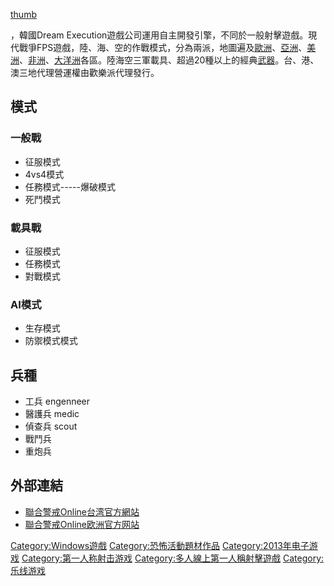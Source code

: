 {{NoteTA
| G1 = Games
}}
{{Infobox VG
| title       = 聯合警戒Online
| image       = War Rock logo.jpg
| caption     = 
| japanese    = 
| english     = WarRock
| original    = ko:워록
| genre       = [[第一人稱射擊遊戲|第一人稱射擊遊戲]]
| platform    = [[Microsoft_Windows|Microsoft Windows]]
| developer   = Dream Execution
| publisher   = {{vgrelease|KR|[[Nexon|Nexon]]|TWHK|歡樂派}}
| series      = 
| engine      = 
| modes       = 
| released    = 
| onlinegame  = 1
}}
[[檔案:聯合警戒Online.gif|thumb]]

{{Vgname|聯合警戒Online|ko=워록|en=WarRock|old=獵殺戰場Online}}，韓國Dream Execution遊戲公司運用自主開發引擎，不同於一般射擊遊戲。現代戰爭FPS遊戲，陸、海、空的作戰模式，分為兩派，地圖遍及[[歐洲|歐洲]]、[[亞洲|亞洲]]、[[美洲|美洲]]、[[非洲|非洲]]、[[大洋洲|大洋洲]]各區。陸海空三軍載具、超過20種以上的經典[[武器|武器]]。台、港、澳三地代理營運權由歡樂派代理發行。

== 模式 ==
=== 一般戰 ===
* 征服模式
* 4vs4模式
* 任務模式-----爆破模式
* 死鬥模式

=== 載具戰 ===
* 征服模式
* 任務模式
* 對戰模式

=== AI模式 ===
* 生存模式
* 防禦模式模式

== 兵種 ==
* 工兵 engenneer
* 醫護兵 medic
* 偵查兵 scout
* 戰鬥兵
* 重炮兵

== 外部連結 ==
* [http://wr.funmily.com/top.shtml 聯合警戒Online台湾官方網站] {{Wayback|url=http://wr.funmily.com/top.shtml |date=20130706001538 }}
* [https://web.archive.org/web/20131109165947/http://en.warrock.nexoneu.com/ 聯合警戒Online欧洲官方网站]

{{DEFAULTSORT:WarRock}}
[[Category:Windows遊戲|Category:Windows遊戲]]
[[Category:恐怖活動題材作品|Category:恐怖活動題材作品]]
[[Category:2013年电子游戏|Category:2013年电子游戏]]
[[Category:第一人称射击游戏|Category:第一人称射击游戏]]
[[Category:多人線上第一人稱射擊遊戲|Category:多人線上第一人稱射擊遊戲]]
[[Category:乐线游戏|Category:乐线游戏]]